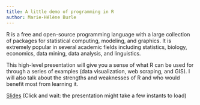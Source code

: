```yaml
---
title: A little demo of programming in R
author: Marie-Hélène Burle
---
```


:::{.def}

R is a free and open-source programming language with a large collection of packages for statistical computing, modeling, and graphics. It is extremely popular in several academic fields including statistics, biology, economics, data mining, data analysis, and linguistics.

This high-level presentation will give you a sense of what R can be used for through a series of examples (data visualization, web scraping, and GIS). I will also talk about the strengths and weaknesses of R and who would benefit most from learning it.

:::

[Slides](ws_r_demo_slides.html){.btn .btn-outline-primary} [(Click and wait: the presentation might take a few instants to load)]{.inlinenote}
<!-- <br><br> -->

<!-- {{< video https://www.youtube.com/embed/ >}} -->
